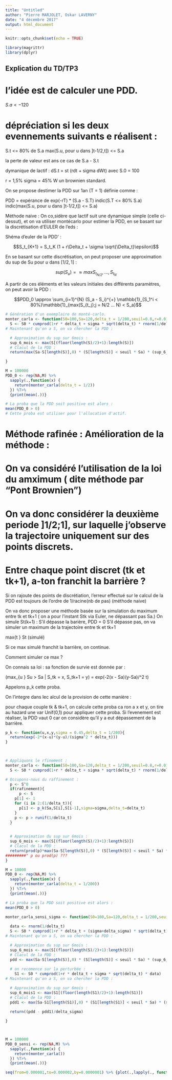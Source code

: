 ```yaml
---
title: "Untitled"
author: "Pierre MARJOLET, Oskar LAVERNY"
date: "4 décembre 2017"
output: html_document
---
```


```r
knitr::opts_chunk$set(echo = TRUE)

library(magrittr)
library(dplyr)
```

## Explication du TD/TP3

# l'idée est de calculer une PDD.

$S.a <- 120$

# dépréciation si les deux evennements suivants e réalisent :
S.t <= 80% de S.a
max(S.u, pour u dans ]t-1/2,t]) <= S.a

la perte de valeur est ans ce cas de S.a - S.t

dymanique de lactif :
dS.t = st (rdt + sigma dWt) avec S.0 = 100

r = 1,5%
sigma = 45%
W un brownien standard.

On se propose destimer la PDD sur 1an (T = 1) définie comme :

PDD = expérance de exp(-rT) * (S.a - S.T) indic(S.T <= 80% S.a) indic(max(S.u, pour u dans ]t-1/2,t]) <= S.a)

Méthode naive : On co,sidère que lactif suit une dynamique simple (celle ci-dessut),
et on va utiliser montécarlo pour estimer la PDD, en se basant sur la discrétisation d'EULER de l'eds :

Shéma d'euler de la PDD' :

  $$S_t_{K+1} = S_t_K (1 + r\Delta_t + \sigma \sqrt{\Delta_t}\epsilon)$$

  En se basant sur cette discrétisation, on peut proposer une approximation du sup de Su pour $u$ dans $[1/2,1]$ :

  $$sup(S_u) =  \approx max{S_t_{N/2},...,S_t_N}$$

  
  
  
A partir de ces éléments et les valeurs initiales des différents paramètres, on peut avoir la PDD : 


$$PDD_0 \approx \sum_{i=1}^{N} (S_a - S_i)^{+} \mathbb{1}_{S_1^i < 80%}\mathbb{1}_{max(S_{t_j};j = N/2 ... N) < S_a}$$
```r
# Génération d'un exemplaire de monté-carlo. 
monter_carla <- function(S0=100,Sa=120,delta_t = 1/200,seuil=0.8,r=0.015,sigma=0.45){
  S <- S0 * cumprod(1+r * delta_t + sigma * sqrt(delta_t) * rnorm(1/delta_t))
# Maintenant qu'on a S, on va chercher la PDD : 

  # Approximation du sup sur 6mois : 
  sup_6_mois <- max(S[(floor(length(S)/2)+1):length(S)])
  # Clacul de la PDD : 
  return(max(Sa-S[length(S)],0) * (S[length(S)] < seuil * Sa) * (sup_6_mois < Sa))

}

M = 100000
PDD_0 <- rep(NA,M) %>%
  sapply(.,function(x) {
    return(monter_carla(delta_t = 1/2))
  }) %T>%
  {print(mean(.))}

# La proba que la PDD soit positive est alors : 
mean(PDD_0 > 0)
# Cette proba est utiliser pour l'allocation d'actif.

```

# Méthode rafinée : Amélioration de la méthode : 

# On va considéré l'utilisation de la loi du amximum ( dite méthode par "Pont Brownien")

# On va donc considérer la deuxième periode ]1/2;1], sur laquelle j'observe la trajectoire uniquement sur des points discrets. 

# Entre chaque point discret (tk et tk+1), a-ton franchit la barrière ? 

Si on rajoute des points de discrétiation, l'erreur effectué sur le calcul de la PDD est toujours de l'ordre de 1/racine(nb de pas) (méthode naive)

On va donc proposer une méthode basée sur la simulation du maximum entre tk et tk+1 ( on a pour l'instant Stk via Euler, ne dépassant pas Sa.) On simule St(k+1) : 
S'il dépasse la barière, PDD = 0
S'il dépasse pas, on va simuler un maximum de la trajectoire entre tk et tk+1

max{t \in [tk,tk+1]} St (simulé)

Si ce max simulé franchit la barrière, on continue. 

Comment simuler ce max ? 


On connais sa loi : sa fonction de survie est donnée par : 

\mathbb{P}(max_{u \in [t_k,t_{k+1}]} Su > Sa | S_tk = x, S_tk+1 = y) = exp(-2(x - Sa)(y-Sa)/\sigma^2 \delta t)

Appelons p_k cette proba. 

On l'integre dans lec alcul de la provision de cette manière : 

pour chaque couple tk & tk+1, on calcule cette proba ca ron a x et y, on tire au hazard une var Unif(0,1) pour appliquer cette proba. Si l'evenement est réaliser, la PDD vaut 0 car on considère qu'il y a eut dépassement de la barrière. 

```r

p_k <- function(u,x,y,sigma = 0.45,delta_t = 1/200){
  return(exp(-2*(x-u)*(y-u)/(sigma^2 * delta_t)))
}
  


# Appliquons le rfinement : 
monter_carla <- function(S0=100,Sa=120,delta_t = 1/200,seuil=0.8,r=0.015,sigma=0.45,rafinement=TRUE){
  S <- S0 * cumprod(1+r * delta_t + sigma * sqrt(delta_t) * rnorm(1/delta_t))

# Occupons-nous du raffinement : 
  p <- S^0
  if(rafinement){
      p <- S
    p[1] <- 1
    for (i in 2:(1/delta_t)){
      p[i] <- p_k(Sa,S[i],S[i-1],sigma=sigma,delta_t=delta_t)
    }
    p <- p > runif(1/delta_t)
  }

  
  # Approximation du sup sur 6mois : 
  sup_6_mois <- max(S[(floor(length(S)/2)+1):length(S)])
  # Clacul de la PDD : 
  return(prod(p)*max(Sa-S[length(S)],0) * (S[length(S)] < seuil * Sa) * (sup_6_mois < Sa))
#########" p ou prod(p) ???
}

M = 10000
PDD_0 <- rep(NA,M) %>%
  sapply(.,function(x) {
    return(monter_carla(delta_t = 1/200))
  }) %T>%
  {print(mean(.))}

# La proba que la PDD soit positive est alors : 
mean(PDD_0 > 0)
```





```r
monter_carla_sensi_sigma <- function(S0=100,Sa=120,delta_t = 1/200,seuil=0.8,r=0.015,sigma=0.45,delta_sigma=10^(-6)){
  
  data <- rnorm(1/delta_t)
  S <- S0 * cumprod(1+r * delta_t + (sigma+delta_sigma) * sqrt(delta_t) * data)
# Maintenant qu'on a S, on va chercher la PDD : 

  # Approximation du sup sur 6mois : 
  sup_6_mois <- max(S[(floor(length(S)/2)+1):length(S)])
  # Clacul de la PDD : 
  pdd <- max(Sa-S[length(S)],0) * (S[length(S)] < seuil * Sa) * (sup_6_mois < Sa)
  
  # on recomence sur la perturbée : 
    S1 <- S0 * cumprod(1+r * delta_t + sigma * sqrt(delta_t) * data)
# Maintenant qu'on a S, on va chercher la PDD : 

  # Approximation du sup sur 6mois : 
  sup_6_mois1 <- max(S1[(floor(length(S1)/2)+1):length(S1)])
  # Clacul de la PDD : 
  pdd1 <- max(Sa-S1[length(S1)],0) * (S1[length(S1)] < seuil * Sa) * (sup_6_mois1 < Sa)
  
  return((pdd - pdd1)/delta_sigma)

}



M = 100000
PDD_0_sensi <- rep(NA,M) %>%
  sapply(.,function(x) {
    return(monter_carla())
  }) %T>%
  {print(mean(.))}

seq(from=0.000001,to=0.000002,by=0.0000001) %>% {plot(.,lapply(., function(x) {return(PDD_sigma(x))}))}

```



